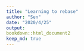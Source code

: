```yaml
---
title: "Learning to rebase"
author: "Sen"
date: "2020/4/25"
output:
bookdown::html_document2
keep_md: true
---
```


